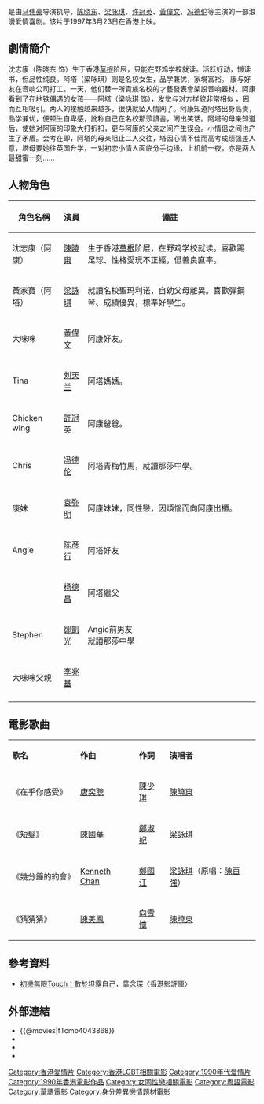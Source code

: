 {{no footnotes|time=2017-01-26T00:10:40+00:00}}
{{refimprove|time=2017-01-26T00:10:40+00:00}}
{{Infobox Film
| name = 初戀無限touch
| original_name = ''{{lang|en|First Love Unlimited}}''
| image          = 
| image_size     = 
| caption =
| director = [[马伟豪|马伟豪]]
| producer = [[舒琪|舒琪]]
| writer = [[马伟豪|马伟豪]] [[邹凯光|邹凯光]]
| starring = [[陳曉東|陳曉東]]<br />[[梁詠琪|梁詠琪]]
| cinematography = [[张文宝|张文宝]]
| music = [[雷頌德|雷頌德]]、[[方樹樑|方樹樑]]
| editing = [[鄺志良|鄺志良]]
| art director = 高振偉
| production_company = 金马娱乐有限公司[香港]
| distributor = 百分百電影製作發行公司
| released = {{HKG-1959}}：{{film date|1997|3|27}}
| runtime =  1小時32分鐘
| country        = {{英屬香港電影}}
| language = [[粵語|粵語]]
| gross  = HK$8,596,240.00
| amg_id = 
| imdb_id    = tt0184341
}}

{{engname|《初恋无限touch》|''First Love Unlimited''}}是由[[马伟豪|马伟豪]]导演执导，[[陈晓东|陈晓东]]、[[梁咏琪|梁咏琪]]、[[许冠英|许冠英]]、[[黃偉文|黃偉文]]、[[冯德伦|冯德伦]]等主演的一部浪漫爱情喜剧。该片于1997年3月23日在香港上映。

== 劇情簡介 ==

沈志康（陈晓东 饰）生于香港[[草根|草根]]阶层，只能在野鸡学校就读。活跃好动，懒读书，但品性纯良。阿塔（梁咏琪）则是名校女生，品学兼优，家境富裕。
康与好友在音响公司打工。一天，他们替一所貴族名校的才藝發表會架設音响器材。阿康看到了在地铁偶遇的女孩——阿塔（梁咏琪 饰），发觉与对方样貌非常相似 ，因而互相吸引。两人的接触越来越多，很快就坠入情网了。阿康知道阿塔出身高贵，品学兼优，便顿生自卑感，訛称自己在名校那莎讀書，闹出笑话。阿塔的母亲知道后，使她对阿康的印象大打折扣，更与阿康的父亲之间产生误会。小情侣之间也产生了矛盾。会考在即，阿塔的母亲阻止二人交往，塔因心情不佳而高考成绩强差人意，塔母要她往英国升学，一对初恋小情人面临分手边缘，上机前一夜，亦是两人最甜蜜一刻……

== 人物角色 ==
{| class="wikitable" 
|- 
! 角色名稱 || 演員 || 備註
|- 
| 沈志康（阿康） || [[陳曉東_(藝人)|陳曉東]] || 生于香港[[草根|草根]]阶层，在野鸡学校就读。喜歡踢足球、性格愛玩不正經，但善良直率。
|- 
| 黃家寶（阿塔） || [[梁詠琪|梁詠琪]] || 就讀名校聖玛利诺，自幼父母離異。喜歡彈鋼琴、成績優異，標準好學生。
|- 
| 大咪咪 || [[黃偉文|黃偉文]] || 阿康好友。
|- 
| Tina || [[刘天兰|刘天兰]] || 阿塔媽媽。
|- 
| Chicken wing || [[許冠英|許冠英]] || 阿康爸爸。
|- 
| Chris || [[冯德伦|冯德伦]] || 阿塔青梅竹馬，就讀那莎中學。
|- 
| 康妹 || [[袁弥明|袁弥明]] || 阿康妹妹，同性戀，因煩惱而向阿康出櫃。
|- 
| Angie || [[陈彦行|陈彦行]] ||阿塔好友
|- 
|  || [[杨德昌|杨德昌]] || 阿塔繼父
|-
|Stephen ||[[鄒凱光|鄒凱光]]||Angie前男友<br>就讀那莎中學
|-
|大咪咪父親 ||[[李兆基_(演員)|李兆基]]||
|-
|}

== 電影歌曲 ==
{|class="wikitable"
|'''歌名'''||'''作曲'''||'''作詞'''||'''演唱者'''
|-
|《在乎你感受》|| [[唐奕聰|唐奕聰]] || [[陳少琪|陳少琪]] || [[陳曉東|陳曉東]] 
|-
|《短髮》|| [[陳國華_(音樂人)|陳國華]] || [[鄭淑妃|鄭淑妃]] || [[梁詠琪|梁詠琪]] 
|-
|《幾分鐘的約會》|| [[Kenneth_Chan|Kenneth Chan]] || [[鄭國江|鄭國江]] || [[梁詠琪|梁詠琪]]（原唱：[[陳百強|陳百強]]） 
|-
|《猜猜猜》|| [[陳美鳳|陳美鳳]] || [[向雪懷|向雪懷]] || [[陳曉東|陳曉東]] 
|}

== 參考資料 ==
*[http://www.filmcritics.org.hk/film-review/node/2015/06/21/%E5%88%9D%E6%88%80%E7%84%A1%E9%99%90touch%EF%BC%9A%E6%95%A2%E6%96%BC%E5%9D%A6%E9%9C%B2%E8%87%AA%E5%B7%B1 初戀無限Touch：敢於坦露自己]{{Wayback|url=http://www.filmcritics.org.hk/film-review/node/2015/06/21/%E5%88%9D%E6%88%80%E7%84%A1%E9%99%90touch%EF%BC%9A%E6%95%A2%E6%96%BC%E5%9D%A6%E9%9C%B2%E8%87%AA%E5%B7%B1 |date=20170517084736 }}，[[葉念琛|葉念琛]]〈香港影評庫〉

== 外部連結 ==
*{{@movies|fTcmb4043868}}
*{{douban}}
*{{Mtime|15882}}
*{{imdb title|0184341}}


[[Category:香港愛情片|Category:香港愛情片]]
[[Category:香港LGBT相關電影|Category:香港LGBT相關電影]]
[[Category:1990年代爱情片|Category:1990年代爱情片]]
[[Category:1990年香港電影作品|Category:1990年香港電影作品]]
[[Category:女同性戀相關電影|Category:女同性戀相關電影]]
[[Category:粵語電影|Category:粵語電影]]
[[Category:華語電影|Category:華語電影]]
[[Category:身分差異戀情題材電影|Category:身分差異戀情題材電影]]